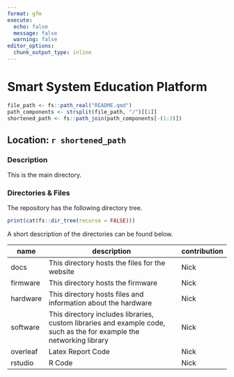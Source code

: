 ```yaml
---
format: gfm
execute:
  echo: false
  message: false
  warning: false
editor_options: 
  chunk_output_type: inline
---
```


# Smart System Education Platform

```r
file_path <- fs::path_real("README.qmd")
path_components <- strsplit(file_path, "/")[[1]]
shortened_path <- fs::path_join(path_components[-(1:3)])
```

## Location: `r shortened_path`

### Description

This is the main directory.

### Directories & Files

The repository has the following directory tree.

```r
print(cat(fs::dir_tree(recurse = FALSE)))
```

A short description of the directories can be found below.

| name     | description                                                                                                          | contribution |
|----------|----------------------------------------------------------------------------------------------------------------------|--------------|
| docs     | This directory hosts the files for the website                                                                       | Nick         |
| firmware | This directory hosts the firmware                                                                                    | Nick         |
| hardware | This directory hosts files and information about the hardware                                                        | Nick         |
| software | This directory includes libraries, custom libraries and example code, such as the for example the networking library | Nick         |
| overleaf | Latex Report Code                                                                                                    | Nick         |
| rstudio  | R Code                                                                                                               | Nick         |
